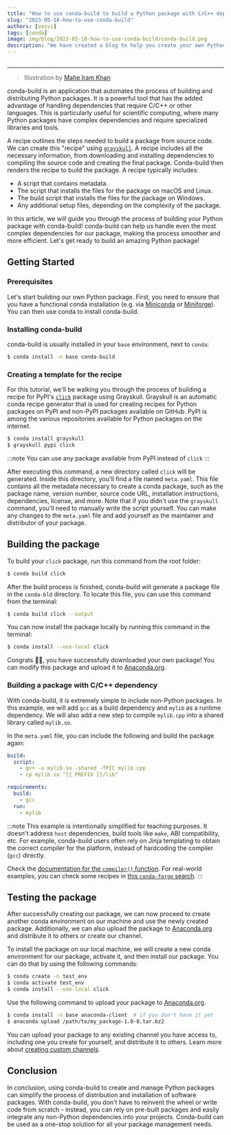 ```yaml
---
title: "How to use conda-build to build a Python package with C/C++ dependencies"
slug: "2023-05-18-how-to-use-conda-build"
authors: [vasvi]
tags: [conda]
image: img/blog/2023-05-18-how-to-use-conda-build/conda-build.png
description: "We have created a blog to help you create your own Python package with Conda-build"
---
```



<Image img={condabuild} />

---

> Illustration by [Mahe Iram Khan](https://github.com/ForgottenProgramme)

conda-build is an application that automates the process of building and distributing Python packages. It is a powerful tool that has the added advantage of handling dependencies that require C/C++ or other languages. This is particularly useful for scientific computing, where many Python packages have complex dependencies and require specialized libraries and tools.

A recipe outlines the steps needed to build a package from source code. We can create this "recipe" using [`grayskull`](https://github.com/conda/grayskull). A recipe includes all the necessary information, from downloading and installing dependencies to compiling the source code and creating the final package. Conda-build then renders the recipe to build the package. A recipe typically includes:

- A script that contains metadata.
- The script that installs the files for the package on macOS and Linux.
- The build script that installs the files for the package on Windows.
- Any additional setup files, depending on the complexity of the package.

In this article, we will guide you through the process of building your Python package with conda-build! conda-build can help us handle even the most complex dependencies for our package, making the process smoother and more efficient. Let's get ready to build an amazing Python package!

<!-- truncate -->

## Getting Started

### Prerequisites

Let's start building our own Python package. First, you need to ensure that you have a functional conda installation (e.g. via [Miniconda](https://docs.conda.io/en/latest/miniconda.html) or [Miniforge](https://github.com/conda-forge/miniforge/releases/latest)). You can then use conda to install conda-build.

### Installing conda-build

conda-build is usually installed in your `base` environment, next to `conda`:

```bash
$ conda install -n base conda-build
```

### Creating a template for the recipe

For this tutorial, we'll be walking you through the process of building a recipe for PyPI's [`click`](https://github.com/pallets/click) package using Grayskull. Grayskull is an automatic conda recipe generator that is used for creating recipes for Python packages on PyPI and non-PyPI packages available on GitHub. PyPI is among the various repositories available for Python packages on the internet.

```bash
$ conda install grayskull
$ grayskull pypi click
```

:::note
You can use any package available from PyPI instead of `click`
:::

After executing this command, a new directory called `click` will be generated. Inside this directory, you'll find a file named `meta.yaml`. This file contains all the metadata necessary to create a conda package, such as the package name, version number, source code URL, installation instructions, dependencies, license, and more. Note that if you didn't use the `grayskull` command, you'll need to manually write the script yourself. You can make any changes to the `meta.yaml` file and add yourself as the maintainer and distributor of your package.

## Building the package

To build your `click` package, run this command from the root folder:

```bash
$ conda build click
```

After the build process is finished, conda-build will generate a package file in the `conda-bld` directory.
To locate this file, you can use this command from the terminal:

```bash
$ conda build click --output
```

You can now install the package locally by running this command in the terminal:

```bash
$ conda install --use-local click
```

Congrats 🎊🎉, you have successfully downloaded your own package! You can modify this package and upload it to <a href="https://anaconda.org/">Anaconda.org</a>.

### Building a package with C/C++ dependency

With conda-build, it is extremely simple to include non-Python packages. In this example, we will add `gcc` as a build dependency and `mylib` as a runtime dependency. We will also add a new step to compile `mylib.cpp` into a shared library called `mylib.so`.

In the `meta.yaml` file, you can include the following and build the package again:

```yaml
build:
  script:
    - g++ -o mylib.so -shared -fPIC mylib.cpp
    - cp mylib.so "{{ PREFIX }}/lib"

requirements:
  build:
    - gcc
  run:
    - mylib
```

:::note
This example is intentionally simplified for teaching purposes. It doesn't address `host` dependencies, build tools like `make`, ABI compatibility, etc.
For example, conda-build users often rely on Jinja templating to obtain the correct compiler for the platform, instead of hardcoding the compiler (`gcc`) directly.

Check the [documentation for the `compiler()` function](https://docs.conda.io/projects/conda-build/en/stable/resources/variants.html#self-consistent-package-ecosystems).
For real-world examples, you can check some recipes in [this `conda-forge` search](<https://github.com/search?q=org%3Aconda-forge%20compiler(%27c%27)%20path%3Ameta.yaml&type=code>).
:::

## Testing the package

After successfully creating our package, we can now proceed to create another conda environment on our machine and use the newly created package. Additionally, we can also upload the package to [Anaconda.org](https://anaconda.org/) and distribute it to others or create our channel.

To install the package on our local machine, we will create a new conda environment for our package, activate it, and then install our package. You can do that by using the following commands:

```bash
$ conda create -n test_env
$ conda activate test_env
$ conda install --use-local click
```

Use the following command to upload your package to [Anaconda.org](https://anaconda.org/).

```bash
$ conda install -n base anaconda-client  # if you don't have it yet
$ anaconda upload /path/to/my_package-1.0-0.tar.bz2
```

You can upload your package to any existing channel you have access to, including one you create for yourself, and distribute it to others. Learn more about [creating custom channels](https://docs.conda.io/projects/conda/en/latest/user-guide/tasks/create-custom-channels.html).

## Conclusion

In conclusion, using conda-build to create and manage Python packages can simplify the process of distribution and installation of software packages. With conda-build, you don't have to reinvent the wheel or write code from scratch - instead, you can rely on pre-built packages and easily integrate any non-Python dependencies into your projects. Conda-build can be used as a one-stop solution for all your package management needs.
